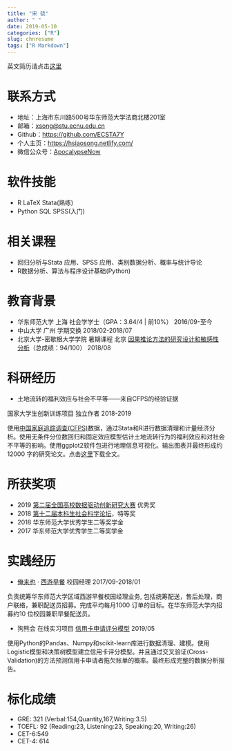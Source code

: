 ```yaml
---
title: "宋 骁"
author: " "
date: 2019-05-10 
categories: ["R"]
slug: chnresume
tags: ["R Markdown"]
---
```


英文简历请点击[这里](https://hsiaosong.netlify.com/englishresume/)

# 联系方式

+ 地址：上海市东川路500号华东师范大学法商北楼201室
+ 邮箱：<xsong@stu.ecnu.edu.cn>
+ Github：[https://github.com/ECSTA7Y](https://github.com/ECSTA7Y)
+ 个人主页：[https://hsiaosong.netlify.com/](https://hsiaosong.netlify.com/)
+ 微信公众号：[ApocalypseNow](https://mp.weixin.qq.com/s/yyJ3l7RTImYTKDrIynwmPA)

# 软件技能
+ R  LaTeX  Stata(熟练)
+ Python  SQL  SPSS(入门)

# 相关课程

+ 回归分析与Stata 应用、SPSS 应用、类别数据分析、概率与统计导论
+ R数据分析、算法与程序设计基础(Python)


# 教育背景

+ 华东师范大学 上海 社会学学士（GPA：3.64/4 | 前10%） 2016/09-至今
+ 中山大学  广州 学期交换 2018/02-2018/07
+ 北京大学-密歇根大学学院 暑期课程 北京
[因果推论方法的研究设计和敏感性分析](http://www.oir.pku.edu.cn/umich/jxsz1/nsqkczsjz2018.htm)（总成绩：94/100） 2018/08


# 科研经历

+ 土地流转的福利效应与社会不平等——来自CFPS的经验证据  

国家大学生创新训练项目 独立作者 2018-2019  

使用[中国家庭追踪调查(CFPS)](http://www.isss.pku.edu.cn/cfps/)数据，通过Stata和R进行数据清理和计量经济分析。使用无条件分位数回归和固定效应模型估计土地流转行为的福利效应和对社会不平等的影响。使用ggplot2软件包进行地理信息可视化。输出图表并最终形成约12000 字的研究论文。点击[这里](https://raw.githubusercontent.com/ECSTA7Y/Landtransfer/master/%E5%AD%A6%E5%B9%B4%E8%AE%BA%E6%96%87.pdf)下载全文。

# 所获奖项 

+ 2019 [第二届全国高校数据驱动创新研究大赛](http://opendata.pku.edu.cn/competition-2019.xhtml;jsessionid=200f6d0adbfa75292afed361235f) 优秀奖
+ 2018 [第十二届本科生社会科学论坛](http://www.shupl.edu.cn/2018/1125/c1168a51557/page.htm)，特等奖
+ 2018 华东师范大学优秀学生二等奖学金
+ 2017 华东师范大学优秀学生二等奖学金

# 实践经历

+ [俺来也](http://www.anlaiye.com.cn/index.html) · [西游早餐](https://www.sohu.com/a/166510488_259362) 校园经理 2017/09-2018/01

负责统筹华东师范大学区域西游早餐校园经理业务, 包括统筹配送，售后处理，商户联络，兼职配送员招募。完成平均每月1000 订单的目标。在华东师范大学内招募约10 位校园兼职早餐配送员。

+ 狗熊会 在线实习项目 [信用卡申请评分模型](https://mp.weixin.qq.com/s/bbxWicZfk5ZMl27LbI0E1Q) 2019/05

使用Python的Pandas、Numpy和scikit-learn库进行数据清理、建模。使用Logistic模型和决策树模型建立信用卡评分模型。并且通过交叉验证(Cross-Validation)的方法预测信用卡申请者拖欠账单的概率。最终形成完整的数据分析报告。


# 标化成绩

+ GRE: 321 (Verbal:154,Quantity,167,Writing:3.5)
+ TOEFL: 92 (Reading:23, Listening:23, Speaking:20, Writing:26)
+ CET-6:549
+ CET-4: 614



























